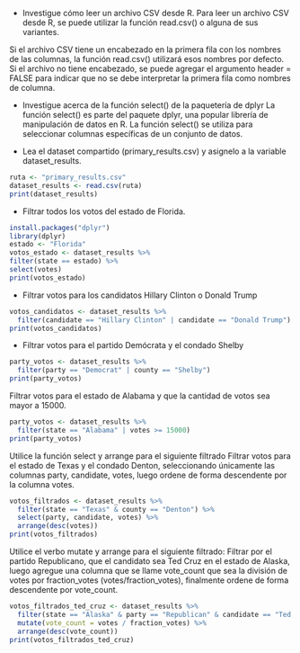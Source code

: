 - Investigue cómo leer un archivo CSV desde R.
Para leer un archivo CSV desde R, se puede utilizar la función read.csv() o 
alguna de sus variantes.

Si el archivo CSV tiene un encabezado en la primera fila con los nombres de las 
columnas, la función read.csv() utilizará esos nombres por defecto. Si el 
archivo no tiene encabezado, se puede agregar el argumento header = FALSE para 
indicar que no se debe interpretar la primera fila como nombres de columna.

- Investigue acerca de la función select() de la paquetería de dplyr
La función select() es parte del paquete dplyr, una popular librería de 
manipulación de datos en R. La función select() se utiliza para seleccionar 
columnas específicas de un conjunto de datos.

- Lea el dataset compartido (primary_results.csv) y asignelo a la 
variable dataset_results.
```r

ruta <- "primary_results.csv"
dataset_results <- read.csv(ruta)
print(dataset_results)
```
- Filtrar todos los votos del estado de Florida.
```r
install.packages("dplyr")
library(dplyr)
estado <- "Florida"
votos_estado <- dataset_results %>%
filter(state == estado) %>%
select(votes)
print(votos_estado)
```

- Filtrar votos para los candidatos Hillary Clinton o Donald Trump
```r
votos_candidatos <- dataset_results %>%
  filter(candidate == "Hillary Clinton" | candidate == "Donald Trump")
print(votos_candidatos)
```

- Filtrar votos para el partido Demócrata y el condado Shelby
```r
party_votos <- dataset_results %>%
  filter(party == "Democrat" | county == "Shelby")
print(party_votos)
```
Filtrar votos para el estado de Alabama y que la cantidad de votos sea mayor a
15000.
```r
party_votos <- dataset_results %>%
  filter(state == "Alabama" | votes >= 15000)
print(party_votos)
```
Utilice la función select y arrange para el siguiente filtrado
Filtrar votos para el estado de Texas y el condado Denton, seleccionando
únicamente las columnas party, candidate, votes, luego ordene de forma
descendente por la columna votes.

```r
votos_filtrados <- dataset_results %>%
  filter(state == "Texas" & county == "Denton") %>%
  select(party, candidate, votes) %>%
  arrange(desc(votes))
print(votos_filtrados)
```

Utilice el verbo mutate y arrange para el siguiente filtrado:
Filtrar por el partido Republicano, que el candidato sea Ted Cruz en el estado de
Alaska, luego agregue una columna que se llame vote_count que sea la división de
votes por fraction_votes (votes/fraction_votes), finalmente ordene de forma
descendente por vote_count.
```r
votos_filtrados_ted_cruz <- dataset_results %>%
  filter(state == "Alaska" & party == "Republican" & candidate == "Ted Cruz") %>%
  mutate(vote_count = votes / fraction_votes) %>%
  arrange(desc(vote_count))
print(votos_filtrados_ted_cruz)
```

